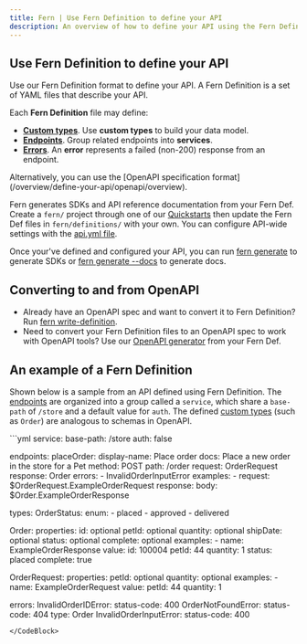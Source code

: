 ---
title: Fern | Use Fern Definition to define your API
description: An overview of how to define your API using the Fern Definition format, then use Fern to generate SDKs and API reference documentation for your API.
---

## Use Fern Definition to define your API

Use our Fern Definition format to define your API. A Fern Definition is a set of YAML files that describe your API.

Each **Fern Definition** file may define:

- **[Custom types](/overview/define-your-api/ferndef/types)**. Use **custom types** to build your data model.
- **[Endpoints](/overview/define-your-api/ferndef/endpoints)**. Group related endpoints into **services**.
- **[Errors](/overview/define-your-api/ferndef/errors)**. An **error** represents a failed (non-200) response from an endpoint.

<info>
Alternatively, you can use the [OpenAPI specification format](/overview/define-your-api/openapi/overview).
</info>

Fern generates SDKs and API reference documentation from your Fern Def. Create a `fern/` project through one of our [Quickstarts](/overview/get-started) then update the Fern Def files in `fern/definitions/` with your own. You can configure API-wide settings with the [api.yml file](/overview/define-your-api/ferndef/api-yml-reference).

Once your've defined and configured your API, you can run [fern generate](/overview/cli/commands/fern-generate#for-sdks) to generate SDKs or [fern generate --docs](/overview/cli/commands/fern-generate#for-documentation) to generate docs. 

## Converting to and from OpenAPI

- Already have an OpenAPI spec and want to convert it to Fern Definition? Run [fern write-definition](/overview/cli/commands/fern-write-definition).
- Need to convert your Fern Definition files to an OpenAPI spec to work with OpenAPI tools? Use our [OpenAPI generator](/fern-sd-ks/other-generators/spec/openapi/) from your Fern Def.

## An example of a Fern Definition

Shown below is a sample from an API defined using Fern Definition. The [endpoints](/overview/define-your-api/ferndef/endpoints) are organized into a group called a `service`, which share a `base-path` of `/store` and a default value for `auth`. The defined [custom types](/overview/define-your-api/ferndef/types#custom-types) (such as `Order`) are analogous to schemas in OpenAPI.

<CodeBlock title="store.yml">
```yml
service:
  base-path: /store
  auth: false

  endpoints:
    placeOrder:
      display-name: Place order
      docs: Place a new order in the store for a Pet
      method: POST
      path: /order
      request: OrderRequest
      response: Order
      errors:
        - InvalidOrderInputError
      examples:
        - request: $OrderRequest.ExampleOrderRequest
          response: 
            body: $Order.ExampleOrderResponse

types:
  OrderStatus:
    enum:
      - placed
      - approved
      - delivered

  Order:
    properties:
      id: optional<integer>
      petId: optional<integer>
      quantity: optional<integer>
      shipDate: optional<datetime>
      status: optional<OrderStatus>
      complete: optional<boolean>
    examples:
      - name: ExampleOrderResponse
        value:
          id: 100004
          petId: 44
          quantity: 1
          status: placed 
          complete: true

  OrderRequest:
    properties:
      petId: optional<integer>
      quantity: optional<integer>
    examples:
      - name: ExampleOrderRequest
        value:
          petId: 44
          quantity: 1

errors:
  InvalidOrderIDError:
    status-code: 400
  OrderNotFoundError:
    status-code: 404
    type: Order
  InvalidOrderInputError:
    status-code: 400
```
</CodeBlock>